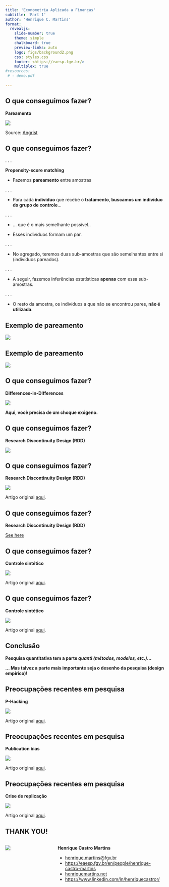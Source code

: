```yaml
---
title: 'Econometria Aplicada a Finanças'
subtitle: 'Part 1'
author: 'Henrique C. Martins'
format:
  revealjs: 
    slide-number: true
    theme: simple
    chalkboard: true
    preview-links: auto
    logo: figs/background2.png
    css: styles.css
    footer: <https://eaesp.fgv.br/>
    multiplex: true
#resources:
 # - demo.pdf
   
---
```





## O que **conseguimos** fazer?

**Pareamento**


![](figs/slides4-matching2.png) 

Source: [Angrist](https://www.youtube.com/watch?v=6YrIDhaUQOE)









## O que **conseguimos** fazer? {.smaller}

. . .

**Propensity-score matching**

- Fazemos **pareamento** entre amostras

. . .

- Para cada **individuo** que recebe o **tratamento**, **buscamos um indivíduo do grupo de controle**...

. . .

- ... que é o mais semelhante possível..

- Esses indivíduos formam um par.

. . .

- No agregado, teremos duas sub-amostras que são semelhantes entre si (indivíduos pareados).

. . .

- A seguir, fazemos inferências estatísticas **apenas** com essa sub-amostras.

. . .

- O resto da amostra, os indivíduos a que não se encontrou pares, **não é utilizada**.









## Exemplo de pareamento

![](figs/slides4-tableJMG1.png) 











## Exemplo de pareamento

![](figs/slides4-tableJMG2.png) 













## O que **conseguimos** fazer?

**Differences-in-Differences**

![](figs/slides4-did.png)


**Aqui, você precisa de um choque exógeno.**







## O que **conseguimos** fazer?

**Research Discontinuity Design (RDD)**

![](figs/slides4-rdd2.png)







## O que **conseguimos** fazer?

**Research Discontinuity Design (RDD)**

![](figs/slides4-rdd.png)


Artigo original [aqui](https://pubsonline.informs.org/doi/abs/10.1287/mnsc.2014.2038?casa_token=bxWTVtI6zLgAAAAA:lSAYRxrQiyJ9VzHVsQRBpt0IpYc7duGMdU6jPx0KIE1cQgxtZlpf4uzMN5SlKkDAN3MDsHmb8S0).





## O que **conseguimos** fazer?

**Research Discontinuity Design (RDD)**

[See here](https://opencodecom.net/post/2021-04-21-exemplo-rdd-basico/)



















## O que **conseguimos** fazer?

**Controle sintético**

![](figs/slides4-synt.png)


Artigo original [aqui](https://www.jstor.org/stable/pdf/24363579.pdf?refreqid=excelsior%3A4a9d49f1f99ebd90f77fee919aa901fb).








## O que **conseguimos** fazer?

**Controle sintético**

![](figs/slides4-synt2.png)

Artigo original [aqui](https://www.sciencedirect.com/science/article/pii/S0929119916303650?casa_token=fLFH1dexyCIAAAAA:q32Jb2txUKWI6jtxl3qUAauRxnbMGpK_jil3QG4tIXQrRm35Sxjrv3t1HV5kK2d1GCa1Oczo5Q).












## Conclusão

**Pesquisa quantitativa tem a parte _quanti (métodos, modelos, etc.)_...**

**... Mas talvez a parte mais importante seja o desenho da pesquisa (design empírico)!**


















## Preocupações recentes em pesquisa 

**P-Hacking**

![](figs/slides4-phacking.png) 

Artigo original [aqui](https://doi.org/10.1111/jofi.12530).







## Preocupações recentes em pesquisa

**Publication bias**

![](figs/slides4-Harvey-2017.png) 


Artigo original [aqui](https://doi.org/10.1111/jofi.12530).







 

## Preocupações recentes em pesquisa 

**Crise de replicação**


![](figs/slides4-aguinis.png) 


Artigo original [aqui](https://link.springer.com/article/10.1057/s41267-017-0081-0).












## THANK YOU!

::: columns
::: {.column width="30%"}
![](figs/fgv.png){fig-align="right"}
:::

::: {.column width="70%"}
**Henrique Castro Martins**

-   [henrique.martins\@fgv.br](henrique.martins@fgv.br)
-   <https://eaesp.fgv.br/en/people/henrique-castro-martins>
-   [henriquemartins.net](https://henriquemartins.net/)
-   <https://www.linkedin.com/in/henriquecastror/>
:::
:::

